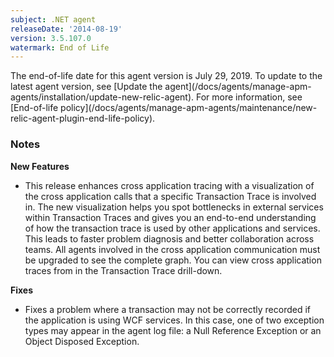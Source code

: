 ```yaml
---
subject: .NET agent
releaseDate: '2014-08-19'
version: 3.5.107.0
watermark: End of Life
---
```


<Callout variant="important">
  The end-of-life date for this agent version is July 29, 2019. To update to the latest agent version, see [Update the agent](/docs/agents/manage-apm-agents/installation/update-new-relic-agent). For more information, see [End-of-life policy](/docs/agents/manage-apm-agents/maintenance/new-relic-agent-plugin-end-life-policy).
</Callout>

### Notes

**New Features**

* This release enhances cross application tracing with a visualization of the cross application calls that a specific Transaction Trace is involved in. The new visualization helps you spot bottlenecks in external services within Transaction Traces and gives you an end-to-end understanding of how the transaction trace is used by other applications and services. This leads to faster problem diagnosis and better collaboration across teams. All agents involved in the cross application communication must be upgraded to see the complete graph. You can view cross application traces from in the Transaction Trace drill-down.

**Fixes**

* Fixes a problem where a transaction may not be correctly recorded if the application is using WCF services. In this case, one of two exception types may appear in the agent log file: a Null Reference Exception or an Object Disposed Exception.
